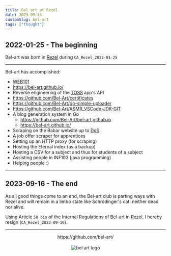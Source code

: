 ```yaml
---
title: Bel art at Rezel
date: 2023-09-16
customSlug: bel-art
tags: ["thought"]
---
```


## 2022-01-25 - The beginning

Bel-art was born in [Rezel](https://rezel.net/) during `CA_Rezel_2022-01-25`

---

Bel-art has accomplished:

-   [WEB101](https://github.com/bel-art/WEB101)
-   https://bel-art.github.io/
-   Reverse engineering of the [TOSS](https://www.cs-sports.fr/toss/) app's API
-   https://github.com/Bel-Art/certificates
-   https://github.com/Bel-Art/go-simple-uploader
-   https://github.com/Bel-Art/ASMR_VSCode-JDK-GIT
-   A blog generation system in Go
    - https://github.com/Bel-Art/bel-art.github.io
    - https://bel-art.github.io/
-   Scraping on the Babar website up to [DoS](https://en.wikipedia.org/wiki/Denial-of-service_attack)
-   A job offer scraper for apprentices
-   Setting up an HTTP proxy (for scraping)
-   Hosting the Eternal index (as a backup)
-   Hosting a CSV for a subject and thus for students of a subject
-   Assisting people in INF103 (java programming)
-   Helping people :)

---

## 2023-09-16 - The end

As all good things come to an end, the Bel-art club is parting ways with Rezel and will remain in a limbo state like Schrödinger's cat: neither dead nor alive.

Using Article `58 bis` of the Internal Regulations of Bel-art in Rezel, I hereby resign (`CA_Rezel_2023-09-16`).

---




<div style="text-align: center">
    <div>https://github.com/bel-art/</div>
    <br />
    <Image src={belArtLogo} alt="bel art logo" height={100}/>
</div>

